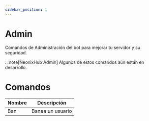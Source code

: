 ```yaml
---
sidebar_position: 1
--- 
```


# Admin

Comandos de Administración del bot para mejorar tu servidor y su seguridad.

:::note[NeonixHub Admin]
Algunos de estos comandos aún están en desarrollo.

# Comandos

|  Nombre     |  Descripción     |   
| ----------- | ---------------- |
| Ban         | Banea un usuario |
